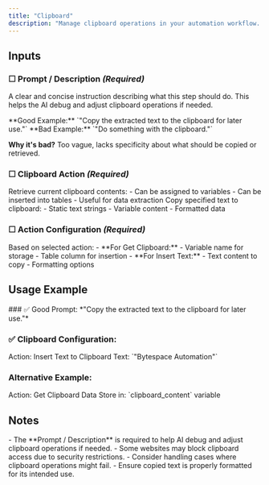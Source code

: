 ```yaml
---
title: "Clipboard"
description: "Manage clipboard operations in your automation workflow. Use this action to copy and paste text, transfer data between steps, and interact with clipboard-dependent elements."
---
```


## Inputs

### ☐ Prompt / Description *(Required)*
A clear and concise instruction describing what this step should do. This helps the AI debug and adjust clipboard operations if needed.

<Note type="success">
  **Good Example:** `"Copy the extracted text to the clipboard for later use."`
</Note>

<Note type="danger">
  **Bad Example:** `"Do something with the clipboard."`
  
  **Why it's bad?** Too vague, lacks specificity about what should be copied or retrieved.
</Note>

### ☐ Clipboard Action *(Required)*
<CardGroup cols={2}>
  <Card title="Get Clipboard Data">
    Retrieve current clipboard contents:
    - Can be assigned to variables
    - Can be inserted into tables
    - Useful for data extraction
  </Card>
  <Card title="Insert Text to Clipboard">
    Copy specified text to clipboard:
    - Static text strings
    - Variable content
    - Formatted data
  </Card>
</CardGroup>

### ☐ Action Configuration *(Required)*
<Card>
  Based on selected action:
  - **For Get Clipboard:**
    - Variable name for storage
    - Table column for insertion
  - **For Insert Text:**
    - Text content to copy
    - Formatting options
</Card>

## Usage Example

<Card title="Scenario: Managing clipboard data">
  ### ✅ Good Prompt:
  *"Copy the extracted text to the clipboard for later use."*

  ### ✅ Clipboard Configuration:
  <Card>
    Action: Insert Text to Clipboard
    Text: `"Bytespace Automation"`
  </Card>

  ### Alternative Example:
  <Card>
    Action: Get Clipboard Data
    Store in: `clipboard_content` variable
  </Card>
</Card>

## Notes
<Warning>
  - The **Prompt / Description** is required to help AI debug and adjust clipboard operations if needed.
  - Some websites may block clipboard access due to security restrictions.
  - Consider handling cases where clipboard operations might fail.
  - Ensure copied text is properly formatted for its intended use.
</Warning> 